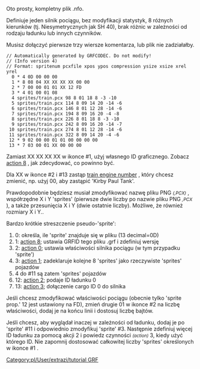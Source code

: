 {{pl/Development/NewGRF/inne strony|en=www.tt-wiki.net/wiki/Sample_NFO_file|pl=pl/Development/NewGRF/NFO Tutorial/Sample NFO file}} {{en/-}}
<!--{{NFOTutorial}}-->{{pl/Development/NewGRF/NFO Tutorial/Navigation}}

Oto prosty, kompletny plik .nfo.

Definiuje jeden silnik pociągu, bez modyfikacji statystyk, 8 różnych kierunków (tj. Niesymetrycznych jak SH 40), brak różnic w zależności od rodzaju ładunku lub innych czynników.

Musisz dołączyć pierwsze trzy wiersze komentarza, lub plik nie zadziałałby.

<pre>
// Automatically generated by GRFCODEC. Do not modify!
// (Info version 4)
// Format: spritenum pcxfile xpos ypos compression ysize xsize xrel yrel
  0 * 4 0D 00 00 00
  1 * 8 08 04 XX XX XX XX 00 00
  2 * 7 00 00 01 01 XX 12 FD
  3 * 4 01 00 01 08
  4 sprites/train.pcx 98 8 01 18 8 -3 -10
  5 sprites/train.pcx 114 8 09 14 20 -14 -6
  6 sprites/train.pcx 146 8 01 12 28 -14 -6
  7 sprites/train.pcx 194 8 09 16 20 -4 -8
  8 sprites/train.pcx 226 8 01 18 8 -3 -10
  9 sprites/train.pcx 242 8 09 16 20 -14 -7
 10 sprites/train.pcx 274 8 01 12 28 -14 -6
 11 sprites/train.pcx 322 8 09 14 20 -4 -6
 12 * 9 02 00 00 01 01 00 00 00 00
 13 * 7 03 00 01 XX 00 00 00
</pre>

Zamiast XX XX XX XX w ikonce #1, użyj własnego ID graficznego. Zobacz  [[pl/Development/NewGRF/NFO Specs/Action8|action 8]] , jak zdecydować, co powinno być.

Dla XX w ikonce #2 i #13 zastąp [[pl/Development/NewGRF/NFO Specs/VehicleIDs|train engine number]] , który chcesz zmienić, np. użyj 00, aby zastąpić 'Kirby Paul Tank'.

Prawdopodobnie będziesz musiał zmodyfikować nazwę pliku PNG <small>''(,PCX)''</small> , współrzędne X i Y 'sprites' (pierwsze dwie liczby po nazwie pliku PNG <small>'',PCX''</small> ), a także przesunięcia X i Y (dwie ostatnie liczby). Możliwe, że również rozmiary X i Y..

Bardzo krótkie streszczenie pseudo-'sprite':
#0: określa, ile 'sprite' znajduje się w pliku (13 decimal=0D)
#1: [[pl/Development/NewGRF/NFO Specs/Action8|action 8]]; ustawia GRFID tego pliku .grf i zdefiniuj wersję
#2: [[pl/Development/NewGRF/NFO Specs/Action0/Main Page|action 0]]; ustawia właściwości silnika pociągu (w tym przypadku 'sprite')
#3: [[pl/Development/NewGRF/NFO Specs/Action1|action 1]]; zadeklaruje kolejne 8 'sprites' jako rzeczywiste 'sprites' pojazdów
#4 do #11 są zatem 'sprites' pojazdów
#12: [[pl/Development/NewGRF/NFO Specs/Action2/Vehicles|action 2]]; podaje ID ładunku 0
#13: [[pl/Development/NewGRF/NFO Specs/Action3/Main Page|action 3]]; dołączenie cargo ID 0 do silnika

Jeśli chcesz zmodyfikować właściwości pociągu (obecnie tylko <span title='rekwizyt spr.'>'sprite prop.'</span> 12 jest ustawiony na FD), zmień drugie 01 w ikonce #2 na liczbę właściwości, dodaj je na końcu linii i dostosuj liczbę bajtów.

Jeśli chcesz, aby wyglądał inaczej w zależności od ładunku, dodaj je po 'sprite' #11 i odpowiednio zmodyfikuj 'sprite' #3. Następnie zdefiniuj więcej ID ładunku za pomocą akcji 2 i powiedz czynności <small>''(action)''</small> 3, kiedy użyć którego ID. Nie zapomnij dostosować całkowitej liczby 'sprites' określonych w ikonce #1 .
<!--[[Category:Tutorials]][[Category:GRF Tutorial]]brak w oryginale-->[[Category:pl/User/extrazi/tutorial GRF]]